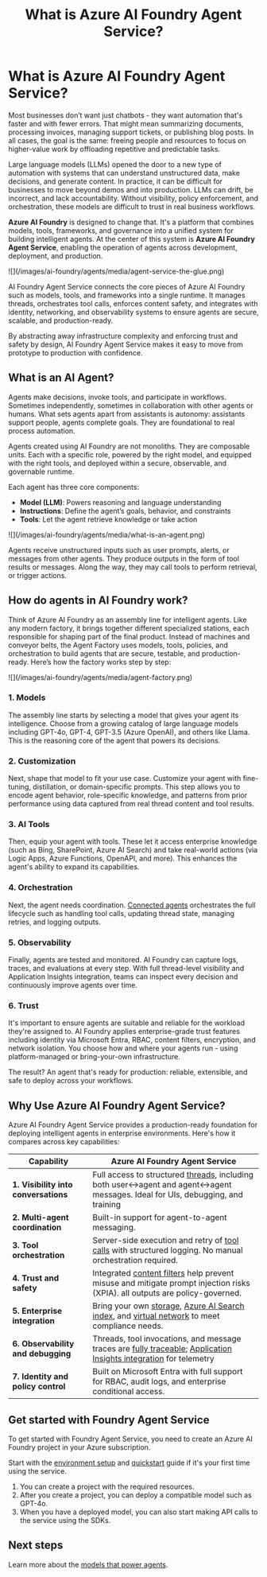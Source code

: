 ﻿---
title: "What is Azure AI Foundry Agent Service?"
description: Learn how to create agents that apply advanced language models for workflow automation.
---


# What is Azure AI Foundry Agent Service?

Most businesses don’t want just chatbots - they want automation that's faster and with fewer errors. That might mean summarizing documents, processing invoices, managing support tickets, or publishing blog posts. In all cases, the goal is the same: freeing people and resources to focus on higher-value work by offloading repetitive and predictable tasks.

Large language models (LLMs) opened the door to a new type of automation with systems that can understand unstructured data, make decisions, and generate content. In practice, it can be difficult for businesses to move beyond demos and into production. LLMs can drift, be incorrect, and lack accountability. Without visibility, policy enforcement, and orchestration, these models are difficult to trust in real business workflows.

**Azure AI Foundry** is designed to change that. It's a platform that combines models, tools, frameworks, and governance into a unified system for building intelligent agents. At the center of this system is **Azure AI Foundry Agent Service**, enabling the operation of agents across development, deployment, and production.

<Frame>
    ![](/images/ai-foundry/agents/media/agent-service-the-glue.png)
</Frame>

AI Foundry Agent Service connects the core pieces of Azure AI Foundry such as models, tools, and frameworks into a single runtime. It manages threads, orchestrates tool calls, enforces content safety, and integrates with identity, networking, and observability systems to ensure agents are secure, scalable, and production-ready.

By abstracting away infrastructure complexity and enforcing trust and safety by design, AI Foundry Agent Service makes it easy to move from prototype to production with confidence.

## What is an AI Agent?

Agents make decisions, invoke tools, and participate in workflows. Sometimes independently, sometimes in collaboration with other agents or humans. What sets agents apart from assistants is autonomy: assistants support people, agents complete goals. They are foundational to real process automation.

Agents created using AI Foundry are not monoliths. They are composable units. Each with a specific role, powered by the right model, and equipped with the right tools, and deployed within a secure, observable, and governable runtime.

Each agent has three core components:
- **Model (LLM)**: Powers reasoning and language understanding
- **Instructions**: Define the agent’s goals, behavior, and constraints
- **Tools**: Let the agent retrieve knowledge or take action

<Frame>
    ![](/images/ai-foundry/agents/media/what-is-an-agent.png)
</Frame>

Agents receive unstructured inputs such as user prompts, alerts, or messages from other agents. They produce outputs in the form of tool results or messages. Along the way, they may call tools to perform retrieval, or trigger actions.


## How do agents in AI Foundry work?

Think of Azure AI Foundry as an assembly line for intelligent agents. Like any modern factory, it brings together different specialized stations, each responsible for shaping part of the final product. Instead of machines and conveyor belts, the Agent Factory uses models, tools, policies, and orchestration to build agents that are secure, testable, and production-ready. Here’s how the factory works step by step:

<Frame>
    ![](/images/ai-foundry/agents/media/agent-factory.png)
</Frame>

### 1. Models

The assembly line starts by selecting a model that gives your agent its intelligence. Choose from a growing catalog of large language models including GPT-4o, GPT-4, GPT-3.5 (Azure OpenAI), and others like Llama. This is the reasoning core of the agent that powers its decisions.

### 2. Customization

Next, shape that model to fit your use case. Customize your agent with fine-tuning, distillation, or domain-specific prompts. This step allows you to encode agent behavior, role-specific knowledge, and patterns from prior performance using data captured from real thread content and tool results.

### 3. AI Tools

Then, equip your agent with tools. These let it access enterprise knowledge (such as Bing, SharePoint, Azure AI Search) and take real-world actions (via Logic Apps, Azure Functions, OpenAPI, and more). This enhances the agent's ability to expand its capabilities.

### 4. Orchestration

Next, the agent needs coordination. [Connected agents](how-to\connected-agents) orchestrates the full lifecycle such as handling tool calls, updating thread state, managing retries, and logging outputs.

### 5. Observability

Finally, agents are tested and monitored. AI Foundry can capture logs, traces, and evaluations at every step. With full thread-level visibility and Application Insights integration, teams can inspect every decision and continuously improve agents over time.

### 6. Trust

It's important to ensure agents are suitable and reliable for the workload they're assigned to. AI Foundry applies enterprise-grade trust features including identity via Microsoft Entra, RBAC, content filters, encryption, and network isolation. You choose how and where your agents run - using platform-managed or bring-your-own infrastructure.

The result? An agent that's ready for production: reliable, extensible, and safe to deploy across your workflows.

## Why Use Azure AI Foundry Agent Service?

Azure AI Foundry Agent Service provides a production-ready foundation for deploying intelligent agents in enterprise environments. Here's how it compares across key capabilities:

| Capability | Azure AI Foundry Agent Service | 
|------------|--------------------------------|
| **1. Visibility into conversations** | Full access to structured [threads](./concepts/threads-runs-messages.md#threads), including both user↔agent and agent↔agent messages. Ideal for UIs, debugging, and training |
| **2. Multi-agent coordination** | Built-in support for agent-to-agent messaging. |
| **3. Tool orchestration** | Server-side execution and retry of [tool calls](how-to\tools\overview) with structured logging. No manual orchestration required. |
| **4. Trust and safety** | Integrated [content filters](../openai/how-to/content-filters) help prevent misuse and mitigate prompt injection risks (XPIA). all outputs are policy-governed. |
| **5. Enterprise integration** | Bring your own [storage](./how-to/use-your-own-resources.md#use-an-existing-azure-cosmos-db-for-nosql-account-for-thread-storage), [Azure AI Search index](./how-to/use-your-own-resources.md#use-an-existing-azure-ai-search-resource), and [virtual network](how-to\virtual-networks) to meet compliance needs. |
| **6. Observability and debugging** | Threads, tool invocations, and message traces are [fully traceable](concepts\tracing); [Application Insights integration](./how-to/metrics) for telemetry |
| **7. Identity and policy control** | Built on Microsoft Entra with full support for RBAC, audit logs, and enterprise conditional access. |

## Get started with Foundry Agent Service

To get started with Foundry Agent Service, you need to create an Azure AI Foundry project in your Azure subscription. 

Start with the [environment setup](environment-setup) and [quickstart](quickstart) guide if it's your first time using the service.
1. You can create a project with the required resources. 
1. After you create a project, you can deploy a compatible model such as GPT-4o.
1. When you have a deployed model, you can also start making API calls to the service using the SDKs.


## Next steps

Learn more about the [models that power agents](concepts\model-region-support).
